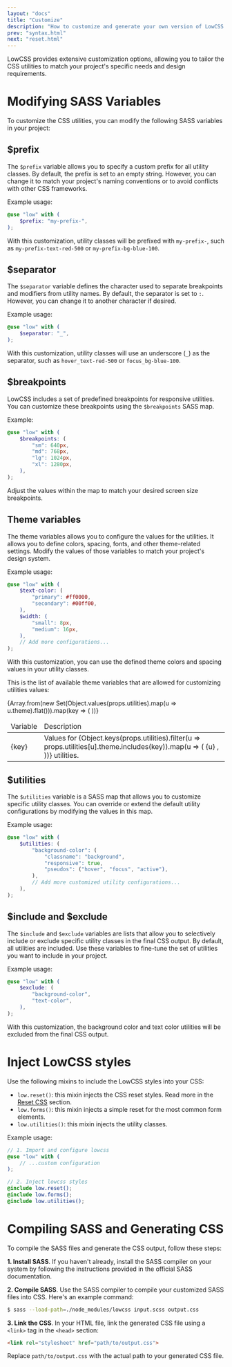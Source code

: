 ```yaml
---
layout: "docs"
title: "Customize"
description: "How to customize and generate your own version of LowCSS."
prev: "syntax.html"
next: "reset.html"
---
```


<Separator />

LowCSS provides extensive customization options, allowing you to tailor the CSS utilities to match your project's specific needs and design requirements.

# Modifying SASS Variables

To customize the CSS utilities, you can modify the following SASS variables in your project:

## $prefix

The `$prefix` variable allows you to specify a custom prefix for all utility classes. By default, the prefix is set to an empty string. However, you can change it to match your project's naming conventions or to avoid conflicts with other CSS frameworks.

Example usage:

```scss
@use "low" with (
    $prefix: "my-prefix-",
);
```

With this customization, utility classes will be prefixed with `my-prefix-`, such as `my-prefix-text-red-500` or `my-prefix-bg-blue-100`.

## $separator

The `$separator` variable defines the character used to separate breakpoints and modifiers from utility names. By default, the separator is set to `:`. However, you can change it to another character if desired.

Example usage:

```scss
@use "low" with (
    $separator: "_",
);
```

With this customization, utility classes will use an underscore (`_`) as the separator, such as `hover_text-red-500` or `focus_bg-blue-100`.

## $breakpoints

LowCSS includes a set of predefined breakpoints for responsive utilities. You can customize these breakpoints using the `$breakpoints` SASS map.

Example:

```scss
@use "low" with (
    $breakpoints: (
        "sm": 640px,
        "md": 768px,
        "lg": 1024px,
        "xl": 1280px,
    ),
);
```

Adjust the values within the map to match your desired screen size breakpoints.

## Theme variables

The theme variables allows you to configure the values for the utilities. It allows you to define colors, spacing, fonts, and other theme-related settings. Modify the values of those variables to match your project's design system.

Example usage:

```scss
@use "low" with (
    $text-color: (
        "primary": #ff0000,
        "secondary": #00ff00,
    ),
    $width: (
        "small": 8px,
        "medium": 16px,
    ),
    // Add more configurations...
);
```

With this customization, you can use the defined theme colors and spacing values in your utility classes.

This is the list of available theme variables that are allowed for customizing utilities values:

<table className="w-full leading-normal">
    <thead>
        <tr className="border border-gray-300">
            <td className="p-4 font-bold bg-gray-100">Variable</td>
            <td className="p-4 font-bold bg-gray-100">Description</td>
        </tr>
    </thead>
    <tbody>
        {Array.from(new Set(Object.values(props.utilities).map(u => u.theme).flat())).map(key => (
        <tr key={key} className="border border-gray-300 text-xs">
            <td className="p-4 font-mono text-blue-600">
                <span>{key}</span>
            </td>
            <td className="p-4 text-gray-700">
                <span>Values for </span>
                <span>
                    {Object.keys(props.utilities).filter(u => props.utilities[u].theme.includes(key)).map(u => (
                        <Fragment key={u}>
                            <span className="font-mono font-bold text-gray-900">{u}</span>
                            <span className="last:hidden">, </span>
                        </Fragment>
                    ))}
                </span> utilities.
            </td>
        </tr>
        ))}
    </tbody>
</table>


## $utilities

The `$utilities` variable is a SASS map that allows you to customize specific utility classes. You can override or extend the default utility configurations by modifying the values in this map.

Example usage:

```scss
@use "low" with (
    $utilities: (
        "background-color": (
            "classname": "background",
            "responsive": true,
            "pseudos": ("hover", "focus", "active"),
        ),
        // Add more customized utility configurations...
    ),
);
```

## $include and $exclude

The `$include` and `$exclude` variables are lists that allow you to selectively include or exclude specific utility classes in the final CSS output. By default, all utilities are included. Use these variables to fine-tune the set of utilities you want to include in your project.

Example usage:

```scss
@use "low" with (
    $exclude: (
        "background-color",
        "text-color",
    ),
);
```

With this customization, the background color and text color utilities will be excluded from the final CSS output.

# Inject LowCSS styles

Use the following mixins to include the LowCSS styles into your CSS:

- `low.reset()`: this mixin injects the CSS reset styles. Read more in the [Reset CSS](./reset.html) section.
- `low.forms()`: this mixin injects a simple reset for the most common form elements.
- `low.utilities()`: this mixin injects the utility classes.

Example usage:

```scss
// 1. Import and configure lowcss
@use "low" with (
    // ...custom configuration
);

// 2. Inject lowcss styles
@include low.reset();
@include low.forms();
@include low.utilities();
```

# Compiling SASS and Generating CSS

To compile the SASS files and generate the CSS output, follow these steps:

**1. Install SASS**. If you haven't already, install the SASS compiler on your system by following the instructions provided in the official SASS documentation.

**2. Compile SASS**. Use the SASS compiler to compile your customized SASS files into CSS. Here's an example command:

```bash
$ sass --load-path=./node_modules/lowcss input.scss output.css
```

**3. Link the CSS**. In your HTML file, link the generated CSS file using a `<link>` tag in the `<head>` section:

```html
<link rel="stylesheet" href="path/to/output.css">
```

Replace `path/to/output.css` with the actual path to your generated CSS file.
